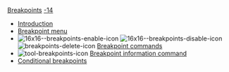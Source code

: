[[Property:title|Breakpoints]]
[[Property:weight|-14]]
*  [[Breakpoints: Introduction|Introduction]]  
*  [[Breakpoint editing|Breakpoint menu]]  
*   [[Image:16x16--breakpoints-enable-icon]]   [[Image:16x16--breakpoints-disable-icon]]   [[Image:breakpoints-delete-icon]]  [[Breakpoint commands|Breakpoint commands]]  
*   [[Image:tool-breakpoints-icon]]  [[Breakpoint information command|Breakpoint information command]]  
*  [[Breakpoint menu|Conditional breakpoints]]  




